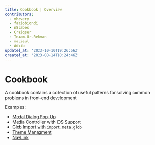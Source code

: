 ```yaml
---
title: Cookbook | Overview
contributors:
  - mhevery
  - fabiobiondi
  - n8sabes
  - Craiqser
  - Inaam-Ur-Rehman
  - maiieul
  - Adbib
updated_at: '2023-10-10T19:26:56Z'
created_at: '2023-08-14T18:24:46Z'
---
```


# Cookbook

A cookbook contains a collection of useful patterns for solving common problems in front-end development.

Examples:
- [Modal Dialog Pop-Up](./portal/)
- [Media Controller with iOS Support](./mediaController/)
- [Glob Import with `import.meta.glob`](./glob-import/)
- [Theme Managment](./theme-management/)
- [NavLink](./nav-link/)

